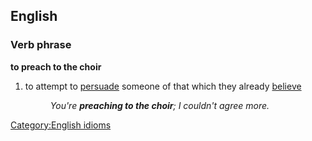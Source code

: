 ==English==

===Verb phrase===
'''to preach to the choir'''
#to attempt to [[persuade]] someone of that which they already [[believe]]
#:''You're '''preaching to the choir'''; I couldn't agree more.''
[[Category:English idioms]]